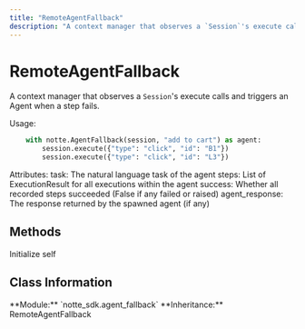```yaml
---
title: "RemoteAgentFallback"
description: "A context manager that observes a `Session`'s execute calls and triggers an Agent when a step fails"
---
```


# RemoteAgentFallback

A context manager that observes a `Session`'s execute calls and triggers an Agent when a step fails.

Usage:
```python
    with notte.AgentFallback(session, "add to cart") as agent:
        session.execute({"type": "click", "id": "B1"})
        session.execute({"type": "click", "id": "L3"})
```

Attributes:
    task: The natural language task of the agent
    steps: List of ExecutionResult for all executions within the agent
    success: Whether all recorded steps succeeded (False if any failed or raised)
    agent_response: The response returned by the spawned agent (if any)

## Methods

<CardGroup cols={2}>
  <Card
    title="__init__"
    icon="function"
    href="/sdk-reference/remoteagentfallback/__init__"
  >
    Initialize self
  </Card>
</CardGroup>

## Class Information

<Info>
**Module:** `notte_sdk.agent_fallback`
**Inheritance:** RemoteAgentFallback
</Info>
